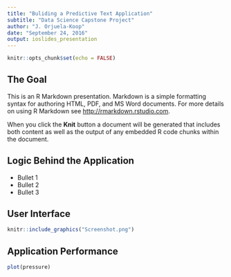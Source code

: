 ```yaml
---
title: "Buliding a Predictive Text Application"
subtitle: "Data Science Capstone Project"
author: "J. Orjuela-Koop"
date: "September 24, 2016"
output: ioslides_presentation
---
```


```r
knitr::opts_chunk$set(echo = FALSE)
```

## The Goal

This is an R Markdown presentation. Markdown is a simple formatting syntax for authoring HTML, PDF, and MS Word documents. For more details on using R Markdown see <http://rmarkdown.rstudio.com>.

When you click the **Knit** button a document will be generated that includes both content as well as the output of any embedded R code chunks within the document.

## Logic Behind the Application

- Bullet 1
- Bullet 2
- Bullet 3

## User Interface

```r
knitr::include_graphics("Screenshot.png")
```

## Application Performance

```r
plot(pressure)
```

